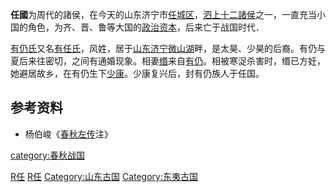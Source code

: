 {{周代诸侯国
|国名=任
|国君姓氏=风姓
|爵位=不详
|国都=任<br><small>[[山东省|山东省]][[济宁市|济宁市]]</small>
|始祖=[[太皞|太皞]]之后
|建国年=不详
|灭亡年=[[战国时代|战国时代]]
|灭亡原因=不详
|史书记载=[[春秋左氏传|春秋左氏传]]<small>始见于[[鲁僖公|僖公]]二十一年</small>
}}
'''任國'''为周代的諸侯，在今天的山东济宁市[[任城区|任城区]]，[[泗上十二諸侯|泗上十二諸侯]]之一，一直充当小国的角色，为齐、晋、鲁等大国的[[政治资本|政治资本]]，后来亡于战国时代．

[[有仍氏|有仍氏]]又名[[有任氏|有任氏]]，风姓，居于[[山东|山东]][[济宁|济宁]][[微山湖|微山湖]]畔，是太昊、少昊的后裔。有仍与夏后来往密切，之间有通婚现象。相妻[[缗|缗]]来自[[有仍|有仍]]。相被寒浞杀害时，缗已方妊，她避居故乡，在有仍生下[[少康|少康]]。少康复兴后，封有仍族人于任国。

==参考资料==
*杨伯峻《[[春秋左传|春秋左传]]注》

{{泗上十二诸侯}}
{{周代諸侯列國}}
{{山东省先秦列国|cat|R}}

[[category:春秋战国|category:春秋战国]]
[[Category:春秋时期的国家|R任]]
[[Category:戰國時期國家|R任]]
[[Category:山东古国|Category:山东古国]]
[[Category:东夷古国|Category:东夷古国]]